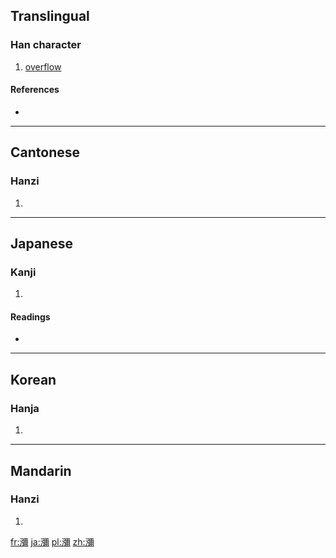 {{also|彌}}
==Translingual==

===Han character===
{{Han char|rn=85|rad=水|as=17|sn=20|four=3112<sub>7</sub>|canj=水弓一月 (ENMB)}}

# [[overflow]]

====References====
* {{Han ref|kx=0660.310|dkj=18690|dj=1070.220|hdz=31791.030|uh=7030|ud=28720|bh=C46A|bd=50282}}

----

==Cantonese==

===Hanzi===
{{yue-hanzi|jyut=|y=nei4}}

# {{defn|Cantonese|sort=水17}}

----

==Japanese==

===Kanji===
{{ja-kanji|grade=|rs=水17}}

# {{defn|Japanese|sort=水17}}

====Readings====
* {{ja-readings|on=[[び]] (bi), [[み]] (mi)|kun=[[ながれる]] (nagareru), [[ながれ]] (nagare)}}

----

==Korean==

===Hanja===
{{ko-hanja|hangeul=미|eumhun=|rv=mi|mr=mi|y=mi}}

# {{defn|Korean|sort=水17}}

----

==Mandarin==

===Hanzi===
{{cmn-hanzi|pin=[[mí]] ([[mi2]])|wg=mi<sup>2</sup>}}

# {{defn|Mandarin|sort=水17}}

[[fr:瀰]]
[[ja:瀰]]
[[pl:瀰]]
[[zh:瀰]]